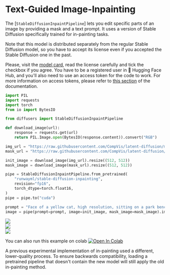 <!--Copyright 2022 The HuggingFace Team. All rights reserved.

Licensed under the Apache License, Version 2.0 (the "License"); you may not use this file except in compliance with
the License. You may obtain a copy of the License at

http://www.apache.org/licenses/LICENSE-2.0

Unless required by applicable law or agreed to in writing, software distributed under the License is distributed on
an "AS IS" BASIS, WITHOUT WARRANTIES OR CONDITIONS OF ANY KIND, either express or implied. See the License for the
specific language governing permissions and limitations under the License.
-->

# Text-Guided Image-Inpainting

The [`StableDiffusionInpaintPipeline`] lets you edit specific parts of an image by providing a mask and a text prompt. It uses a version of Stable Diffusion specifically trained for in-painting tasks.

<Tip warning={true}>
Note that this model is distributed separately from the regular Stable Diffusion model, so you have to accept its license even if you accepted the Stable Diffusion one in the past.

Please, visit the [model card](https://huggingface.co/runwayml/stable-diffusion-inpainting), read the license carefully and tick the checkbox if you agree. You have to be a registered user in 🤗 Hugging Face Hub, and you'll also need to use an access token for the code to work. For more information on access tokens, please refer to [this section](https://huggingface.co/docs/hub/security-tokens) of the documentation.
</Tip>

```python
import PIL
import requests
import torch
from io import BytesIO

from diffusers import StableDiffusionInpaintPipeline

def download_image(url):
    response = requests.get(url)
    return PIL.Image.open(BytesIO(response.content)).convert("RGB")

img_url = "https://raw.githubusercontent.com/CompVis/latent-diffusion/main/data/inpainting_examples/overture-creations-5sI6fQgYIuo.png"
mask_url = "https://raw.githubusercontent.com/CompVis/latent-diffusion/main/data/inpainting_examples/overture-creations-5sI6fQgYIuo_mask.png"

init_image = download_image(img_url).resize((512, 512))
mask_image = download_image(mask_url).resize((512, 512))

pipe = StableDiffusionInpaintPipeline.from_pretrained(
    "runwayml/stable-diffusion-inpainting",
    revision="fp16",
    torch_dtype=torch.float16,
)
pipe = pipe.to("cuda")

prompt = "Face of a yellow cat, high resolution, sitting on a park bench"
image = pipe(prompt=prompt, image=init_image, mask_image=mask_image).images[0]
```

<div class="flex justify-left">
<img src="https://raw.githubusercontent.com/CompVis/latent-diffusion/main/data/inpainting_examples/overture-creations-5sI6fQgYIuo.png"/>
</div>
<div class="flex justify-center">
<img src="https://raw.githubusercontent.com/CompVis/latent-diffusion/main/data/inpainting_examples/overture-creations-5sI6fQgYIuo_mask.png"/>
</div>
<div class="flex justify-right">
<img src="https://huggingface.co/datasets/hf-internal-testing/diffusers-images/resolve/main/in_paint/yellow_cat_sitting_on_a_park_bench.png"/>
</div>

You can also run this example on colab [![Open In Colab](https://colab.research.google.com/assets/colab-badge.svg)](https://colab.research.google.com/github/huggingface/notebooks/blob/main/diffusers/in_painting_with_stable_diffusion_using_diffusers.ipynb)

<Tip warning={true}>
A previous experimental implementation of in-painting used a different, lower-quality process. To ensure backwards compatibility, loading a pretrained pipeline that doesn't contain the new model will still apply the old in-painting method.
</Tip>